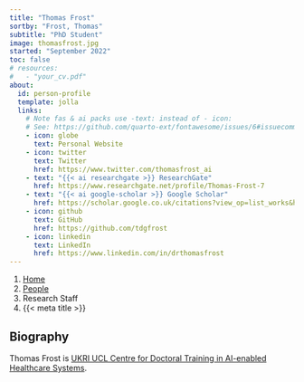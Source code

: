 ```yaml
---
title: "Thomas Frost"
sortby: "Frost, Thomas"
subtitle: "PhD Student"
image: thomasfrost.jpg
started: "September 2022"
toc: false
# resources: 
#   - "your_cv.pdf"
about:
  id: person-profile
  template: jolla
  links:
    # Note fas & ai packs use -text: instead of - icon:
    # See: https://github.com/quarto-ext/fontawesome/issues/6#issuecomment-1188620081
    - icon: globe
      text: Personal Website
    - icon: twitter
      text: Twitter
      href: https://www.twitter.com/thomasfrost_ai
    - text: "{{< ai researchgate >}} ResearchGate"
      href: https://www.researchgate.net/profile/Thomas-Frost-7
    - text: "{{< ai google-scholar >}} Google Scholar"
      href: https://scholar.google.co.uk/citations?view_op=list_works&hl=en&user=v7sjR-IAAAAJ&gmla=AJsN-F5BDDcoCD1zlloYsAcXuV3GyKxV6zmvF_tyzwDEPOI4TYyAHJSoFSuCxRxHMw52t4NstBuFhEyXu7SsnIHI9ke5xCCdKRxs4oyM-my-DPByufA81sTEmVRG_hJagK8tKUImvqvF
    - icon: github
      text: GitHub
      href: https://github.com/tdgfrost
    - icon: linkedin
      text: LinkedIn
      href: https://www.linkedin.com/in/drthomasfrost
---
```


```{=html}
<nav aria-label="breadcrumb">
  <ol class="breadcrumb">
    <li class="breadcrumb-item"><a href="../../index.html">Home</a></li>
    <li class="breadcrumb-item"><a href="../../people.html">People</a></li>
    <li class="breadcrumb-item active">Research Staff</li>
    <li class="breadcrumb-item active" aria-current="page">{{< meta title >}}</li>
  </ol>
</nav>
```

:::{#person-profile}
:::

## Biography

Thomas Frost is [UKRI UCL Centre for Doctoral Training in AI-enabled Healthcare Systems](https://www.ucl.ac.uk/aihealth-cdt/).

